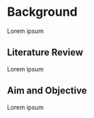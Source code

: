 # Background {#background}

Lorem ipsum

## Literature Review {#literature-review}

Lorem ipsum

## Aim and Objective {#aim-objective}

Lorem ipsum